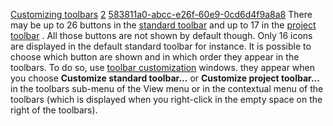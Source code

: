 [[Property:title|Customizing toolbars]]
[[Property:weight|2]]
[[Property:uuid|583811a0-abcc-e26f-60e9-0cd6d4f9a8a8]]
There may be up to 26 buttons in the [[Main toolbars|standard toolbar]]  and up to 17 in the [[Main toolbars|project toolbar]] . All those buttons are not shown by default though. Only 16 icons are displayed in the default standard toolbar for instance. 
It is possible to choose which button are shown and in which order they appear in the toolbars. To do so, use [[Toolbar customization|toolbar customization]]  windows. they appear when you choose '''Customize standard toolbar...''' or '''Customize project toolbar...''' in the toolbars sub-menu of the View menu or in the contextual menu of the toolbars (which is displayed when you right-click in the empty space on the right of the toolbars). 

{{seealso|<br/>
[[Main toolbars|The toolbars and their buttons]]  <br/>
[[Toolbar customization|Toolbars customization windows]]  }}




